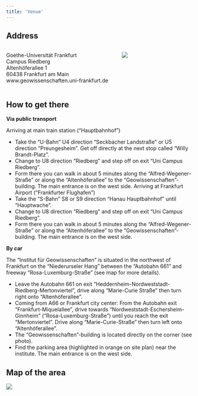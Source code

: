 ```yaml
---
title: 'Venue'
---
```



## Address
:::: {.columns}
::: {.column width=60%}
Goethe-Universität Frankfurt\
Campus Riedberg\
Altenhöferallee 1\
60438 Frankfurt am Main\
www.geowissenschaften.uni-frankfurt.de
:::
::: {.column width=40%}
![](images/ifg-1.jpg)
:::
::::

## How to get there

**Via public transport**

Arriving at main train station (“Hauptbahnhof”)

- Take the "U-Bahn" U4 direction "Seckbacher Landstraße" or U5 direction "Preungesheim". Get off directly at the next stop called "Willy Brandt-Platz".
- Change to U8 direction "Riedberg" and step off on exit "Uni Campus Riedberg".
- Form there you can walk in about 5 minutes along the "Alfred-Wegener-Straße" or along the
"Altenhöferallee" to the "Geowissenschaften"-building. The main entrance is on the west side. Arriving at Frankfurt Airport (“Frankfurter Flughafen”)
- Take the "S-Bahn" S8 or S9 direction "Hanau Hauptbahnhof" until "Hauptwache".
- Change to U8 direction "Riedberg" and step off on exit "Uni Campus Riedberg".
- Form there you can walk in about 5 minutes along the "Alfred-Wegener-Straße" or along the
"Altenhöferallee" to the "Geowissenschaften"-building. The main entrance is on the west side.
 

**By car**

The ”Institut für Geowissenschaften” is situated in the northwest of Frankfurt on the “Niederurseler Hang” between the “Autobahn 661” and freeway “Rosa-Luxemburg-Straße” (see map for more details).

- Leave the Autobahn 661 on exit ”Heddernheim-Nordweststadt-Riedberg-Mertonviertel”, drive along “Marie-Curie Straße” then turn right onto “Altenhöferallee”.
- Coming from A66 or Frankfurt city center: From the Autobahn exit “Frankfurt-Miquelallee”, drive towards “Nordweststadt-Eschersheim-Ginnheim” (“Rosa-Luxemburg-Straße”) until you reach the exit “Mertonviertel”. Drive along “Marie-Curie-Straße” then turn left onto “Altenhöferallee”.
- The “Geowissenschaften”-building is located directly on the corner (see photo).
- Find the parking area (highlighted in orange on site plan) near the institute. The main entrance is
on the west side.


## Map of the area
![](images/map-of-the-area.png)